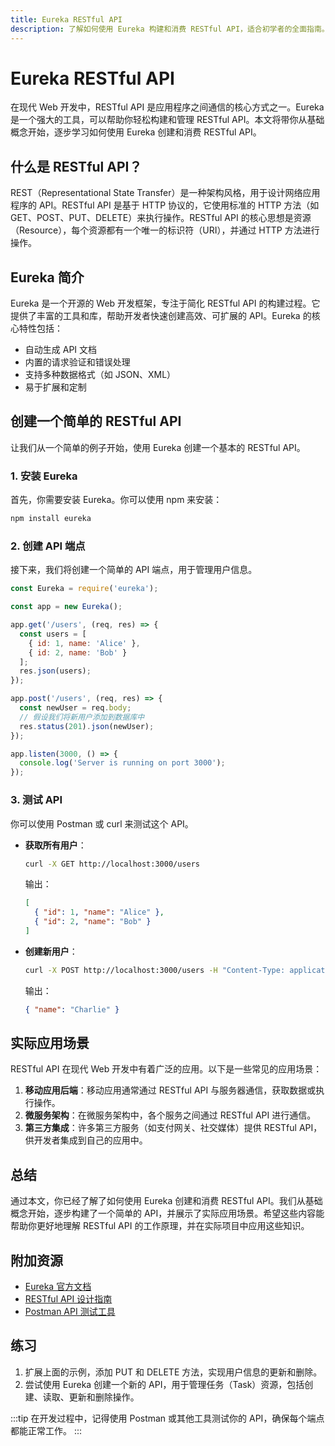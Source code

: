 ```yaml
---
title: Eureka RESTful API
description: 了解如何使用 Eureka 构建和消费 RESTful API，适合初学者的全面指南。
---
```


# Eureka RESTful API

在现代 Web 开发中，RESTful API 是应用程序之间通信的核心方式之一。Eureka 是一个强大的工具，可以帮助你轻松构建和管理 RESTful API。本文将带你从基础概念开始，逐步学习如何使用 Eureka 创建和消费 RESTful API。

## 什么是 RESTful API？

REST（Representational State Transfer）是一种架构风格，用于设计网络应用程序的 API。RESTful API 是基于 HTTP 协议的，它使用标准的 HTTP 方法（如 GET、POST、PUT、DELETE）来执行操作。RESTful API 的核心思想是资源（Resource），每个资源都有一个唯一的标识符（URI），并通过 HTTP 方法进行操作。

## Eureka 简介

Eureka 是一个开源的 Web 开发框架，专注于简化 RESTful API 的构建过程。它提供了丰富的工具和库，帮助开发者快速创建高效、可扩展的 API。Eureka 的核心特性包括：

- 自动生成 API 文档
- 内置的请求验证和错误处理
- 支持多种数据格式（如 JSON、XML）
- 易于扩展和定制

## 创建一个简单的 RESTful API

让我们从一个简单的例子开始，使用 Eureka 创建一个基本的 RESTful API。

### 1. 安装 Eureka

首先，你需要安装 Eureka。你可以使用 npm 来安装：

```bash
npm install eureka
```

### 2. 创建 API 端点

接下来，我们将创建一个简单的 API 端点，用于管理用户信息。

```javascript
const Eureka = require('eureka');

const app = new Eureka();

app.get('/users', (req, res) => {
  const users = [
    { id: 1, name: 'Alice' },
    { id: 2, name: 'Bob' }
  ];
  res.json(users);
});

app.post('/users', (req, res) => {
  const newUser = req.body;
  // 假设我们将新用户添加到数据库中
  res.status(201).json(newUser);
});

app.listen(3000, () => {
  console.log('Server is running on port 3000');
});
```

### 3. 测试 API

你可以使用 Postman 或 curl 来测试这个 API。

- **获取所有用户**：
  ```bash
  curl -X GET http://localhost:3000/users
  ```
  输出：
  ```json
  [
    { "id": 1, "name": "Alice" },
    { "id": 2, "name": "Bob" }
  ]
  ```

- **创建新用户**：
  ```bash
  curl -X POST http://localhost:3000/users -H "Content-Type: application/json" -d '{"name": "Charlie"}'
  ```
  输出：
  ```json
  { "name": "Charlie" }
  ```

## 实际应用场景

RESTful API 在现代 Web 开发中有着广泛的应用。以下是一些常见的应用场景：

1. **移动应用后端**：移动应用通常通过 RESTful API 与服务器通信，获取数据或执行操作。
2. **微服务架构**：在微服务架构中，各个服务之间通过 RESTful API 进行通信。
3. **第三方集成**：许多第三方服务（如支付网关、社交媒体）提供 RESTful API，供开发者集成到自己的应用中。

## 总结

通过本文，你已经了解了如何使用 Eureka 创建和消费 RESTful API。我们从基础概念开始，逐步构建了一个简单的 API，并展示了实际应用场景。希望这些内容能帮助你更好地理解 RESTful API 的工作原理，并在实际项目中应用这些知识。

## 附加资源

- [Eureka 官方文档](https://eureka-framework.github.io/docs/)
- [RESTful API 设计指南](https://restfulapi.net/)
- [Postman API 测试工具](https://www.postman.com/)

## 练习

1. 扩展上面的示例，添加 PUT 和 DELETE 方法，实现用户信息的更新和删除。
2. 尝试使用 Eureka 创建一个新的 API，用于管理任务（Task）资源，包括创建、读取、更新和删除操作。

:::tip
在开发过程中，记得使用 Postman 或其他工具测试你的 API，确保每个端点都能正常工作。
:::